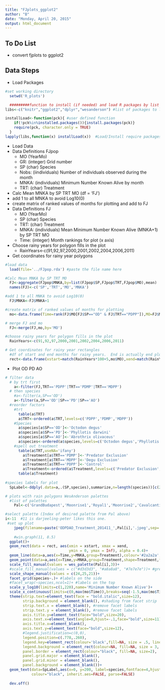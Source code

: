 ```yaml
---
title: "FJplots_ggplot2"
author: "B"
date: "Monday, April 20, 2015"
output: html_document
---
```



<!---
use these command instead of the knit icon if you want the data and work loaded into the R workspace
  library(knitr)
    setwd('R_plots')
  knit('NSFreport.rmd')
-->

To Do List
-------------------------

* convert fjplots to ggplot2

Data Steps
-------------------------

* Load Packages

```r
#set working directory
  setwd('R_plots')

  #########function to install (if needed) and load R packages by list
libs<-c("knitr","ggplot2","dplyr","wesanderson") #list of packages to load

installLoad<-function(pck){ #user defined function
    if(!pck%in%installed.packages()){install.packages(pck)}
    require(pck, character.only = TRUE)
  }
lapply(libs,function(x) installLoad(x))  #Load/Install require packages
```

* Load Data
* Data Definitions FJpop 
    - MO  (YearMo)
    - GR: (integer) Grid number
    - SP (char) Species
    - Nobs: (iindividuals)  Number of individuals observed during the month
    - MNKA: (individuals) Minimum Number Known Alive by month
    - TRT: (char) Treatment 
* Calc Mean MNKA by SP TRT MO (df = 'FJ')
* add 1 to all MNKA to avoid Log10(0)
* create matrix of ranked values of months for plotting and add to FJ
* Data Definitions FJ
    - MO  (YearMo)
    - SP (char) Species
    - TRT: (char) Treatment 
    - MNKA: (individuals) Mean Minimum Number Known Alive (MNKA+1) by SP TRT MO
    - Time: (integer) Month rankings for plot (x axis)
* Choose rainy years for polygon fills in the plot 
    - RainYears<-c(91,92,97,2000,2001,2002,2004,2006,2011)
* Get coordinates for rainy year polygons

```r
#load data
  load(file='../FJpop.rda') #paste the file name here

#Calc Mean MNKA by SP TRT MO
  FJ<-aggregate(FJpop$MNKA,by=list(FJpop$SP,FJpop$TRT,FJpop$MO),mean)
  names(FJ)<-c('SP','TRT','MO','MNKA')

#add 1 to all MNKA to avoid Log10(0)
  FJ$MNKA<-FJ$MNKA+1

#create matrix of ranked values of months for plotting
  mo<-data.frame(Time=rank(FJ$MO[FJ$SP=="OD" & FJ$TRT=="PDPP"]),MO=FJ$MO[FJ$SP=="OD" & FJ$TRT=="PDPP"])

# merge FJ and mo
  FJ<-merge(FJ,mo,by='MO')

#choose rainy years for polygon fills in the plot 
  RainYears<-c(91,92,97,2000,2001,2002,2004,2006,2011)

# Get coordinates for rainy year rectangles
  #df of start and end months for rainy years.  End is actually end plus 1 to look better on graph
  rect<-data.frame(xstart=match(RainYears*100+5,mo$MO),xend=match(RainYears*100+105,mo$MO))

```

* Plot OD PD AO

```r
# filter data
  # by trt first
    a<-filter(FJ,TRT=='PDPP'|TRT=='PDMP'|TRT=='MDPP')
  # then species
    #a<-filter(a,SP=='OD')
    a<-filter(a,SP=='OD'|SP=='PD'|SP=='AO')
  #reorder factors
    #trt
      table(a$TRT)
      a$TRT<-ordered(a$TRT,levels=c('PDPP','PDMP','MDPP'))
    #Species
      a$species[a$SP=='OD']<-'Octodon degus'
      a$species[a$SP=='PD']<-'Phyllotis darwini'
      a$species[a$SP=='AO']<-'Abrothrix olivaceus'
      a$species<-ordered(a$species,levels=c('Octodon degus','Phyllotis darwini','Abrothrix olivaceus'))
    #spell out treatment
      table(a$TRT,useNA='ifany')
        a$Treatment[a$TRT=='PDMP']<-'Predator Exclusion'
        a$Treatment[a$TRT=='MDPP']<-'Degu Exclusion'
        a$Treatment[a$TRT=='PDPP']<-'Control'
        a$Treatment<-ordered(a$Treatment,levels=c('Predator Exclusion','Degu Exclusion','Control'))
      table(a$Treatment)
        
#species labels for plot
  SpLabel<-ddply(.data=a,.(SP,species),summarize,n=length(species))[c(2,3,1),]

# plots with rain polygons WesAnderson palettes
  #list of palettes
    Pal<-c('GrandBudapest','Moonrise1','Royal1','Moonrise2','Cavalcanti','Royal2','Moonrise3','Chevalier','Zissou','FantasticFox','Darjeeling','Rushmore','BottleRocket','Darjeeling2')

#select palette (Index of desired palette from Pal above)
i<-11  #11 is darjeeling-peter likes this one.
 #set up plot
    jpeg(filename=paste('ODPDAO_Treatment_201411_',Pal[i],'.jpeg',sep=''),width=5*180,height=4*180) 
    
    #win.graph(11, 8.5) 
  ggplot()+
  geom_rect(data = rect, aes(xmin = xstart, xmax = xend, 
                             ymin = 0, ymax = Inf), alpha = 0.4)+
  geom_line(data=a,aes(x=Time,y=MNKA,group=Treatment),colour='#2a2a2a',size=1.0)+
  geom_point(data=a,aes(x=Time,y=MNKA,group=Treatment,shape=Treatment,fill=Treatment),size=4) +
  scale_fill_manual(values = wes_palette(Pal[i],3))+
  #scale_fill_manual(values = c("#d3d3d3", "#a8a8a8", "#7e7e7e"))+ #greyscale option
  scale_shape_manual(values = c(24,25,21))+
  facet_grid(species~.)+ #labels on the side
  #facet_wrap(~species,ncol=1)+ #labels on the top    
  scale_y_log10(limits=c(1,220),name='Minimum Number Known Alive')+ 
  scale_x_continuous(limits=c(0,max(mo$Time)),breaks=seq(-1.5,max(mo$Time),by=12),labels=c(1989:floor(max(mo$MO)/100)),expand=c(.01,01))+
  theme(strip.text=element_text(face = "bold.italic",size=12),
        strip.background = element_blank(), #shading from facet strip
        strip.text.x = element_blank(), #remove facet labels 
        strip.text.y = element_blank(), #remove facet labels  
        axis.title.y=element_text(face="bold",size=20),
        axis.text.x=element_text(angle=0,hjust=-.1,face="bold",size=11),
        axis.title.x=element_blank(),
        axis.text.y=element_text(face="bold",size=12),
        #legend.justification=c(0,0),
        legend.position=c(.778,.260),
        legend.key=element_rect(colour='black',fill=NA, size = .5, linetype='blank'),
        legend.background = element_rect(colour=NA, fill=NA, size = 3, linetype='dashed'),
        panel.border = element_rect(colour="black", fill=NA, size=2),
        panel.grid.major = element_blank(), 
        panel.grid.minor = element_blank(),
        panel.background = element_blank())+
  geom_text(data=SpLabel,aes(x=0, y=200, label=species,fontface=4,hjust=0), 
            colour="black", inherit.aes=FALSE, parse=FALSE)
    
  dev.off()

```

